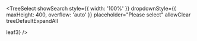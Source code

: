 <TreeSelect
  showSearch
  style={{ width: '100%' }}
  dropdownStyle={{ maxHeight: 400, overflow: 'auto' }}
  placeholder="Please select"
  allowClear
  treeDefaultExpandAll
>
  <TreeNode value="parent 1" title="parent 1">
    <TreeNode value="parent 1-0" title="parent 1-0">
      <TreeNode value="leaf1" title="leaf1" />
      <TreeNode value="leaf2" title="leaf2" />
    </TreeNode>
    <TreeNode value="parent 1-1" title="parent 1-1">
      <TreeNode value="leaf3" title={<b style={{ color: '#08c' }}>leaf3</b>} />
    </TreeNode>
  </TreeNode>
</TreeSelect>